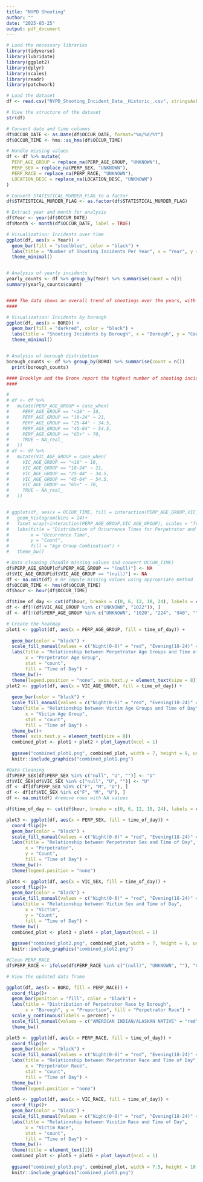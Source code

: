 ```yaml
---
title: "NYPD Shooting"
author: ""
date: "2025-03-25"
output: pdf_document
---
```


```r
# Load the necessary libraries
library(tidyverse)
library(lubridate)
library(ggplot2)
library(dplyr)
library(scales)
library(readr)
library(patchwork)
```

```r
# Load the dataset
df <- read.csv("NYPD_Shooting_Incident_Data__Historic_.csv", stringsAsFactors = FALSE)

# View the structure of the dataset
str(df)
```


```r

# Convert date and time columns
df$OCCUR_DATE <- as.Date(df$OCCUR_DATE, format="%m/%d/%Y")
df$OCCUR_TIME <- hms::as_hms(df$OCCUR_TIME)

# Handle missing values
df <- df %>% mutate(
  PERP_AGE_GROUP = replace_na(PERP_AGE_GROUP, "UNKNOWN"),
  PERP_SEX = replace_na(PERP_SEX, "UNKNOWN"),
  PERP_RACE = replace_na(PERP_RACE, "UNKNOWN"),
  LOCATION_DESC = replace_na(LOCATION_DESC, "UNKNOWN")
)

# Convert STATISTICAL_MURDER_FLAG to a factor
df$STATISTICAL_MURDER_FLAG <- as.factor(df$STATISTICAL_MURDER_FLAG)

# Extract year and month for analysis
df$Year <- year(df$OCCUR_DATE)
df$Month <- month(df$OCCUR_DATE, label = TRUE)

# Visualization: Incidents over time
ggplot(df, aes(x = Year)) +
  geom_bar(fill = "steelblue", color = "black") +
  labs(title = "Number of Shooting Incidents Per Year", x = "Year", y = "Count") +
  theme_minimal()


# Analysis of yearly incidents
yearly_counts <- df %>% group_by(Year) %>% summarise(count = n())
summary(yearly_counts$count)


#### The data shows an overall trend of shootings over the years, with fluctuations depending on external factors such as law enforcement policies and socio-economic conditions. The highest number of incidents occurred in certain peak years, while a decline is observed in others.
####
```



```r
# Visualization: Incidents by borough
ggplot(df, aes(x = BORO)) +
  geom_bar(fill = "darkred", color = "black") +
  labs(title = "Shooting Incidents by Borough", x = "Borough", y = "Count") +
  theme_minimal()


# Analysis of borough distribution
borough_counts <- df %>% group_by(BORO) %>% summarise(count = n())
  print(borough_counts)

#### Brooklyn and the Bronx report the highest number of shooting incidents, suggesting a potential focus area for law enforcement and community interventions.
####


```

```r

# 
# df <- df %>%
#   mutate(PERP_AGE_GROUP = case_when(
#     PERP_AGE_GROUP == "<18" ~ 10,
#     PERP_AGE_GROUP == "18-24" ~ 21,
#     PERP_AGE_GROUP == "25-44" ~ 34.5,
#     PERP_AGE_GROUP == "45-64" ~ 54.5,
#     PERP_AGE_GROUP == "65+" ~ 70,
#     TRUE ~ NA_real_
#   ))
# df <- df %>%
#   mutate(VIC_AGE_GROUP = case_when(
#     VIC_AGE_GROUP == "<18" ~ 10,
#     VIC_AGE_GROUP == "18-24" ~ 21,
#     VIC_AGE_GROUP == "25-44" ~ 34.5,
#     VIC_AGE_GROUP == "45-64" ~ 54.5,
#     VIC_AGE_GROUP == "65+" ~ 70,
#     TRUE ~ NA_real_
#   ))


# ggplot(df, aes(x = OCCUR_TIME, fill = interaction(PERP_AGE_GROUP,VIC_AGE_GROUP)))+
#   geom_histogram(bins = 24)+
#   facet_wrap(~interaction(PERP_AGE_GROUP,VIC_AGE_GROUP), scales = "free_y")+
#   labs(title = "Distribution of Occurrence Times for Perpetrator and Victim Age Group Combinations",
#        x = "Occurrence Time",
#        y = "Count",
#        fill = "Age Group Combination") +
#   theme_bw()

# Data cleaning (handle missing values and convert OCCUR_TIME)
df$PERP_AGE_GROUP[df$PERP_AGE_GROUP == "(null)"] <- NA
df$VIC_AGE_GROUP[df$VIC_AGE_GROUP == "(null)"] <- NA
df <- na.omit(df) # Or impute missing values using appropriate method
df$OCCUR_TIME <- hms(df$OCCUR_TIME)
df$hour <- hour(df$OCCUR_TIME)

df$time_of_day <- cut(df$hour, breaks = c(0, 6, 12, 18, 24), labels = c("Night(0-6)", "Morning(6-12)", "Afternoon(12-18)", "Evening(18-24)"), include.lowest = TRUE)
df <- df[!(df$VIC_AGE_GROUP %in% c("UNKNOWN", "1022")), ]
df <- df[!(df$PERP_AGE_GROUP %in% c("UNKNOWN", "1020", "224", "940", "")), ]

# Create the heatmap
plot1 <- ggplot(df, aes(x = PERP_AGE_GROUP, fill = time_of_day)) +
  
  geom_bar(color = "black") +
  scale_fill_manual(values = c("Night(0-6)" = "red", "Evening(18-24)" = "#ffa000", "Afternoon(12-18)" = "#e9ff00", "Morning(6-12)" = "#25ff00"  )) +
  labs(title = "Relationship between Perpetrator Age Groups and Time of Day",
       x = "Perpetrator Age Group",
       stat = "count",
       fill = "Time of Day") +
  theme_bw()+
  theme(legend.position = "none", axis.text.y = element_text(size = 8))
plot2 <- ggplot(df, aes(x = VIC_AGE_GROUP, fill = time_of_day)) +
  
  geom_bar(color = "black") +
  scale_fill_manual(values = c("Night(0-6)" = "red", "Evening(18-24)" = "#ffa000", "Afternoon(12-18)" = "#e9ff00", "Morning(6-12)" = "#25ff00"  )) +
  labs(title = "Relationship between Victim Age Groups and Time of Day",
       x = "Victim Age Group",
       stat = "count",
       fill = "Time of Day") +
  theme_bw()+
  theme( axis.text.y = element_text(size = 8))
  combined_plot <- plot1 + plot2 + plot_layout(ncol = 1)
  
  ggsave("combined_plot1.png", combined_plot, width = 7, height = 9, units = "in")
  knitr::include_graphics("combined_plot1.png")
```


```r


#Data Cleaning
df$PERP_SEX[df$PERP_SEX %in% c("null", "U", "")] <- "U"
df$VIC_SEX[df$VIC_SEX %in% c("null", "U", "")] <- "U"
df <- df[df$PERP_SEX %in% c("F", "M", "U"), ]
df <- df[df$VIC_SEX %in% c("F", "M", "U"), ]
df <- na.omit(df) #remove rows with NA values

df$time_of_day <- cut(df$hour, breaks = c(0, 6, 12, 18, 24), labels = c("Night(0-6)", "Morning(6-12)", "Afternoon(12-18)", "Evening(18-24)"), include.lowest = TRUE)

plot3 <- ggplot(df, aes(x = PERP_SEX, fill = time_of_day)) +
  coord_flip()+
  geom_bar(color = "black") +
  scale_fill_manual(values = c("Night(0-6)" = "red", "Evening(18-24)" = "#ffa000", "Afternoon(12-18)" = "#e9ff00", "Morning(6-12)" = "#25ff00"  )) +
  labs(title = "Relationship between Perpetrator Sex and Time of Day",
       x = "Perpetrator",
       y = "Count",
       fill = "Time of Day") +
  theme_bw()+
  theme(legend.position = "none")

plot4 <- ggplot(df, aes(x = VIC_SEX, fill = time_of_day)) +
  coord_flip()+
  geom_bar(color = "black") +
  scale_fill_manual(values = c("Night(0-6)" = "red", "Evening(18-24)" = "#ffa000", "Afternoon(12-18)" = "#e9ff00", "Morning(6-12)" = "#25ff00"  )) +
  labs(title = "Relationship between Victim Sex and Time of Day",
       x = "Victim",
       y = "Count",
       fill = "Time of Day") +
  theme_bw()
  combined_plot <- plot3 + plot4 + plot_layout(ncol = 1)
  
  ggsave("combined_plot2.png", combined_plot, width = 7, height = 9, units = "in")
  knitr::include_graphics("combined_plot2.png")

```

```r

#Clean PERP_RACE
df$PERP_RACE <- ifelse(df$PERP_RACE %in% c("(null)", "UNKNOWN", ""), "Unknown", df$PERP_RACE)

# View the updated data frame

ggplot(df, aes(x = BORO, fill = PERP_RACE)) +
  coord_flip()+
  geom_bar(position = "fill", color = "black") +
  labs(title = "Distribution of Perpetrator Race by Borough", 
       x = "Borough", y = "Proportion", fill = "Perpetrator Race") +
  scale_y_continuous(labels = percent) +
  scale_fill_manual(values = c("AMERICAN INDIAN/ALASKAN NATIVE" = "red", "ASIAN / PACIFIC ISLANDER" = "yellow", "BLACK" = "#292424", "BLACK HISPANIC" = "#797974", "WHITE HISPANIC" = "#f8fcc2", "WHITE" = "white", "Unknown" = "#d2d2cd")) +
  theme_bw()
```


```r
plot5 <- ggplot(df, aes(x = PERP_RACE, fill = time_of_day)) +
  coord_flip()+
  geom_bar(color = "black") +
  scale_fill_manual(values = c("Night(0-6)" = "red", "Evening(18-24)" = "#ffa000", "Afternoon(12-18)" = "#e9ff00", "Morning(6-12)" = "#25ff00"  )) +
  labs(title = "Relationship between Perpetrator Race and Time of Day",
       x = "Perpetrator Race",
       stat = "count",
       fill = "Time of Day") +
  theme_bw()+
  theme(legend.position = "none")

plot6 <- ggplot(df, aes(x = VIC_RACE, fill = time_of_day)) +
  coord_flip()+
  geom_bar(color = "black") +
  scale_fill_manual(values = c("Night(0-6)" = "red", "Evening(18-24)" = "#ffa000", "Afternoon(12-18)" = "#e9ff00", "Morning(6-12)" = "#25ff00"  )) +
  labs(title = "Relationship between Vicitim Race and Time of Day",
       x = "Victim Race",
       stat = "count",
       fill = "Time of Day") +
  theme_bw()+
  theme(title = element_text(1))
  combined_plot <- plot5 + plot6 + plot_layout(ncol = 1)
  
  ggsave("combined_plot3.png", combined_plot, width = 7.5, height = 10, units = "in")
  knitr::include_graphics("combined_plot3.png")
```

